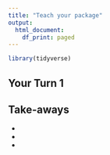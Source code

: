 ```yaml
---
title: "Teach your package"
output:
  html_document:
    df_print: paged
---
```


```r
library(tidyverse)
```

## Your Turn 1

## Take-aways

* 
* 
* 
